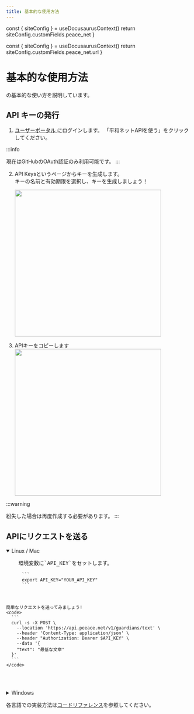 ```yaml
---
title: 基本的な使用方法
---
```



  const { siteConfig } = useDocusaurusContext()
  return siteConfig.customFields.peace_net
}

  const { siteConfig } = useDocusaurusContext()
  return siteConfig.customFields.peace_net.url
}

# 基本的な使用方法

<ApiName />
の基本的な使い方を説明しています。

## API キーの発行

1. <a href="https://peeace.net" target="_blank">
     ユーザーポータル
   </a>
   にログインします。 「平和ネットAPIを使う」をクリックしてください。

:::info

現在はGitHubのOAuth認証のみ利用可能です。
:::

2. API Keysというページからキーを生成します。<br/>
   キーの名前と有効期限を選択し、キーを生成しましょう！

   <img src="/img/create_api_key.png" width="400x" />

3. APIキーをコピーします
   <img src="/img/api_key.png" width="400x" />

:::warning

紛失した場合は再度作成する必要があります。
:::

## APIにリクエストを送る

<details open>
  <summary>Linux / Mac</summary>
  <pre>
    環境変数に`API_KEY`をセットします。
    <code>
      ```
      export API_KEY="YOUR_API_KEY"
      ```
    </code>

    簡単なリクエストを送ってみましょう!
    <code>
      ```
      curl -s -X POST \
        --location 'https://api.peeace.net/v1/guardians/text' \
        --header 'Content-Type: application/json' \
        --header "Authorization: Bearer $API_KEY" \
        --data '{
        "text": "最低な文章"
      }'
      ```
    </code>

  </pre>
</details>

<details>
  <summary>Windows</summary>
  <pre>
    環境変数に`API_KEY`をセットします。
    <code>
      ```
        $Env:API_KEY = "YOUR_API_KEY"
      ```
    </code>

    簡単なリクエストを送ってみましょう!
    <code>
      ```
        $headers = @{
            "Content-Type" = "application/json"
            "Authorization" = "Bearer $($Env:API_KEY)"
        }

        $body = @{
            text = "最低な文章"
        } | ConvertTo-Json

        Invoke-RestMethod -Method Post -Uri "https://api.peeace.net/v1/guardians/text" -Headers $headers -Body $body
      ```
    </code>

  </pre>
</details>

各言語での実装方法は[コードリファレンス](/docs/code-reference/)を参照してください。
